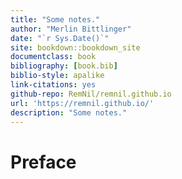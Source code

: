 ```yaml
--- 
title: "Some notes."
author: "Merlin Bittlinger"
date: "`r Sys.Date()`"
site: bookdown::bookdown_site
documentclass: book
bibliography: [book.bib]
biblio-style: apalike
link-citations: yes
github-repo: RemNil/remnil.github.io
url: 'https://remnil.github.io/'
description: "Some notes."
---
```


# Preface {-}


